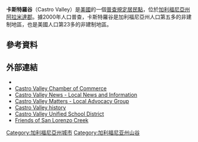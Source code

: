 {{Infobox settlement
|official_name            = 卡斯特羅谷
|image_skyline            = Castro Valley about 1970.jpg
|imagesize                =
|image_caption            = Castro Valley, ca. 1970
|settlement_type          = [[Census-designated_place|CDP]]
|nickname                 =
|image_flag               =
|image_seal               =
|image_map                = Alameda County California Incorporated and Unincorporated areas Castro Valley Highlighted.svg
|mapsize                  = 250x200px
|map_caption              = 在[[阿拉米達郡|阿拉米達郡]]的位置
|image_map1               =
|mapsize1                 =
|map_caption1             =
| pushpin_map = USA
| pushpin_map_caption = 在美國的位置
|coordinates_region       = US-CA
|subdivision_type         = 國家
|subdivision_name         = {{USA}}
|subdivision_type1        = 州
|subdivision_name1        = {{flag|California}}
|subdivision_type2        = 郡
|subdivision_name2        = [[阿拉米達郡|阿拉米達郡]]
|government_type          =
|leader_title             =
|leader_name              =
|leader_title1            = [[California's_10th_State_Senate_district|州參議院]]
|leader_name1             = {{Representative|casd|10|fmt=sleader}}<ref>{{Cite web
 |url=http://senate.ca.gov/senators
 |title=Senators
 |accessdate=18 March 2013
 |publisher=State of California
 |archive-date=2018-12-25
 |archive-url=https://web.archive.org/web/20181225092518/https://www.senate.ca.gov/senators
 |dead-url=no
 }}</ref>
|leader_title2            = [[California's_20th_State_Assembly_district|州眾議員]]
|leader_name2             = {{Representative|caad|20|fmt=sleader}}<ref>{{Cite web
 |url=http://assembly.ca.gov/assemblymembers
 |title=Members Assembly
 |accessdate=18 March 2013
 |publisher=State of California
 |archive-date=2018-12-25
 |archive-url=https://web.archive.org/web/20181225092517/https://www.assembly.ca.gov/assemblymembers
 |dead-url=no
 }}</ref>
|leader_title3            = [[California's_15th_congressional_district|美國國會]]
|leader_name3             = {{Representative|cacd|15|fmt=usleader}}<ref>{{Cite GovTrack|CA|15|accessdate=14 March 2013}}</ref>
|established_date         =
<!-- Area------------------>
|area_magnitude           =
| unit_pref               = US
| area_footnotes          = <ref>{{cite web |url=http://www.census.gov/geo/www/gazetteer/files/Gaz_places_national.txt |title=U.S. Census |date= |accessdate=15 September 2012 |archive-url=https://www.webcitation.org/699nOulzi?url=http://www.census.gov/geo/www/gazetteer/files/Gaz_places_national.txt |archive-date=2012-07-14 |dead-url=yes }}</ref>
| area_total_sq_mi        = 16.919
| area_land_sq_mi         = 16.635
| area_water_sq_mi        = 0.284
| area_total_km2          = 43.819
| area_land_km2           = 43.083
| area_water_km2          = 0.735
| area_water_percent      = 1.68
| area_note               =
|elevation_ft             = 161
|elevation_footnotes      = <ref>{{Cite GNIS|1658237|Castro Valley}}</ref>
|population_as_of         = 2010
|population_note          =
|population_total         = 61388
|population_urban         =
|population_metro         =
|population_density_sq_mi = 3690.3
|timezone                 = [[Pacific_Standard_Time|PST]]
|utc_offset               = -8
|timezone_DST             = [[Pacific_Daylight_Time|PDT]]
|utc_offset_DST           = -7
|coordinates_display      = inline,title
|coordinates_footnotes    = <ref name="GR1">{{cite web|url=http://www.census.gov/geo/www/gazetteer/gazette.html|publisher=[[United_States_Census_Bureau|United States Census Bureau]]|accessdate=23 April 2011|date=12 February 2011|title=US Gazetteer files: 2010, 2000, and 1990|archive-url=https://web.archive.org/web/20060720110047/http://www.census.gov/geo/www/gazetteer/gazette.html|archive-date=2006-07-20|dead-url=yes}}</ref>
|latd = 37 |latm = 41 |lats = 39 |latNS = N
|longd = 122 |longm = 05 |longs = 11 |longEW = W
|website                  =
|postal_code_type         = [[ZIP_code|ZIP code]]s
|postal_code              = 94546, 94552
|area_code                = [[Area_code_510|510]]
|blank_name               = [[Federal_Information_Processing_Standard|FIPS code]]
|blank_info               = 06-11964
|blank1_name              = [[Geographic_Names_Information_System|GNIS]] feature IDs
|blank1_info              = {{GNIS4|1658237}}, {{GNIS4|2407987}}
|footnotes                =
}}
'''卡斯特羅谷'''（Castro Valley）是[[美國|美國]]的一個[[普查規定居民點|普查規定居民點]]，位於[[加利福尼亞州|加利福尼亞州]][[阿拉米達郡|阿拉米達郡]]。據2000年人口普查，卡斯特羅谷是加利福尼亞州人口第五多的非建制地區，也是美國人口第23多的非建制地區。

==參考資料==
{{reflist|colwidth=30em}}

==外部連結==
{{Commons category|Castro Valley, California}}
* {{Cite GNIS|1658237|Castro Valley}}
* [http://www.castrovalleychamber.com/ Castro Valley Chamber of Commerce] {{Wayback|url=http://www.castrovalleychamber.com/ |date=20111107191517 }}
* [https://www.facebook.com/castrovalleytv Castro Valley News  - Local News and Information] {{Wayback|url=https://www.facebook.com/castrovalleytv |date=20210213155333 }}
* [http://www.castrovalleymatters.org/ Castro Valley Matters - Local Advocacy Group] {{Wayback|url=http://www.castrovalleymatters.org/ |date=20210112015447 }}
* [http://www.mycastrovalley.com/history/ Castro Valley history] {{Wayback|url=http://www.mycastrovalley.com/history/ |date=20200208180232 }}
* [http://www.cv.k12.ca.us/ Castro Valley Unified School District] {{Wayback|url=http://www.cv.k12.ca.us/ |date=20201124173317 }}
* [http://www.friendsofsanlorenzocreek.org/ Friends of San Lorenzo Creek] {{Wayback|url=http://www.friendsofsanlorenzocreek.org/ |date=20201126020919 }}

{{阿拉米達縣 (加利福尼亞州)}}

[[Category:加利福尼亞州城市|Category:加利福尼亞州城市]]
[[Category:加利福尼亚州山谷|Category:加利福尼亚州山谷]]